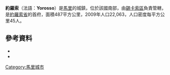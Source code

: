 {{Coord|12|21|20|N|4|46|40|W|display=title}}

'''約羅索'''（法語：'''Yorosso'''）是[[馬里|馬里]]的城鎮，位於該國南部，由[[錫卡索區|錫卡索區]]負責管轄，是[[約羅索省|約羅索省]]的首府，面積487平方公里，2009年人口22,063，人口密度每平方公里45人。

==參考資料==
*{{citation | title=Communes de la Région de Sikasso | publisher=Ministère de l’administration territoriale et des collectivités locales, République du Mali | url=http://www.matcl.gov.ml/pdf/ComRegSikasso.pdf | language=fr | deadurl=yes | archiveurl=https://www.webcitation.org/6AnZ7FgpR?url=http://www.matcl.gov.ml/pdf/ComRegSikasso.pdf | archivedate=2012-09-19 }}
*{{citation | title=Plan de Sécurité Alimentaire Commune Rurale de Yorosso 2006-2010 | publisher=Commissariat à la Sécurité Alimentaire, République du Mali, USAID-Mali | year=2006 | url=http://www.aec.msu.edu/fs2/mali_fd_strtgy/plans/sikasso/yorosso/psa_yorosso.pdf | language=fr | deadurl=yes | archiveurl=https://web.archive.org/web/20120902175042/http://www.aec.msu.edu/fs2/mali_fd_strtgy/plans/sikasso/yorosso/psa_yorosso.pdf | archivedate=2012年9月2日 | df= }}

{{錫卡索區}}

[[Category:馬里城市|Category:馬里城市]]


{{Mali-geo-stub}}